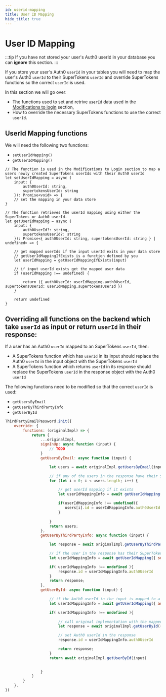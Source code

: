 ```yaml
---
id: userid-mapping
title: User ID Mapping
hide_title: true
---
```


# User ID Mapping

:::tip
If you have not stored your user's Auth0 userId in your database you can **ignore** this section.
:::

If you store your user's Auth0 `userId` in your tables you will need to map the user's Auth0 `userId` to their SuperTokens `userId` and override SuperTokens functions so the correct `userId` is used.

In this section we will go over:
- The functions used to set and retrive `userId` data used in the [Modifications to login](./modifications-to-login) section,
- How to override the necessary SuperTokens functions to use the correct `userId`.

## UserId Mapping functions

We will need the following two functions:

- `setUserIdMapping()`
- `getUserIdMapping()`

```tsx
// The function is used in the Modifications to Login section to map a users newly created SuperTokens userIds with their Auth0 userId
let setUserIdMapping = async (
    input: {
        auth0UserId: string,
        supertokensUserId: string
    }): Promise<void> => {
    // set the mapping in your data store
}

// The function retrieves the userId mapping using either the SuperTokens or Auth0 userId.
let getUserIdMapping = async (
    input: {
        auth0UserId?: string,
        supertokensUserId?: string
    }): Promise<{ auth0UserId: string, supertokensUserId: string } | undefined> => {

    // get mapped userIds if the input userId exits in your data store
    // getUserIdMappingIfExists is a function defined by you
    let userIdMapping = getUserIdMappingIfExists(input)

    // if input userId exists get the mapped user data
    if (userIdMapping !== undefined) {

        return ({ auth0UserId: userIdMapping.auth0UserId, supertokensUserId: userIdMapping.supertokensUserId })
    }

    return undefined
}

```

## Overriding all functions on the backend which take `userId` as input or return `userId` in their response:

If a user has an Auth0 `userId` mapped to an SuperTokens `userId`, then: 
- A SuperTokens function which has `userId` in its input should replace the Auth0 `userId` in the input object with the SuperTokens `userId`
- A SuperTokens function which returns `userId` in its response should replace the SuperTokens `userId` in the response object with the Auth0 `userId`

The following functions need to be modified so that the correct  `userId` is used:
- `getUsersByEmail`
- `getUserByThirdPartyInfo`
- `getUserById`


```jsx title="Nodejs"
ThirdPartyEmailPassword.init({
    override: {
        functions: (originalImpl) => {
            return {
                ...originalImpl,
                signInUp: async function (input) { 
                    // TODO
                }
                getUsersByEmail: async function (input) {

                    let users = await originalImpl.getUsersByEmail(input)

                    // if any of the users in the response have their SuperTokens userId mapped to an Auth0 userId, then the Auth0 userId should be set in the response object.
                    for (let i = 0; i < users.length; i++) {

                        // get userId mapping if it exists
                        let userIdMappingInfo = await getUserIdMapping({supertokensUserId: users[i].id})

                        if(userIdMappingInfo !== undefined){
                           users[i].id = userIdMappingInfo.auth0UserId 
                        }
                        
                    }
                    return users;
                },
                getUserByThirdPartyInfo: async function (input) {

                    let response = await originalImpl.getUserByThirdPartyInfo(input)

                    // if the user in the response has their SuperTokens userId mapped to an Auth0 userId, then the Auth0 userId should be set in the response object.
                    let userIdMappingInfo = await getUserIdMapping({ supertokensUserId: response.id})

                    if( userIdMappingInfo !== undefined ){
                        response.id = userIdMappingInfo.auth0UserId
                    }
                    return response;
                },
                getUserById: async function (input) {

                    // if the Auth0 userId in the input is mapped to a SuperTokens userId, then the Auth0 userId should be set in the response
                    let userIdMappingInfo = await getUserIdMapping({ auth0UserId: input.userId})

                    if( userIdMappingInfo !== undefined ){
                        
                        // call original implementation with the mapped SuperTokens userId
                        let response = await originalImpl.getUserById({ userId: userIdMappingInfo.supertokensUserId })

                        // set Auth0 userId in the response
                        response.id = userIdMappingInfo.auth0UserId

                        return response;
                    }
                    return await originalImpl.getUserById(input)

                    
                }
            }
        }
    },
})
```

